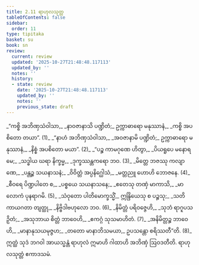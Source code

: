 ```yaml
---
title: 2.11 ရာဟုလသုတ္တ
tableOfContents: false
sidebar:
  order: 11
type: tipitaka
basket: su
book: sn
review:
  current: review
  updated: '2025-10-27T21:48:48.117113'
  updated_by: ''
  notes: ''
  history:
  - state: review
    date: '2025-10-27T21:48:48.117113'
    updated_by: ''
    notes: ''
    previous_state: draft
---
```



<ReviewStatus review={frontmatter.review} showDetails={true} />

<HypothesisAnnotation frontmatter={frontmatter} />

<DynamicBreadcrumb />

<Division number="338" book="sn" e="ch" v="18" p="328">

<Paragraph number="391" type="verses" book="sn">
_“ကစ္စိ အဘိဏှသံဝါသာ,_  
_နာဝဇာနာသိ ပဏ္ဍိတံ;_  
ဥက္ကာဓာရော မနုဿာနံ,_  
_ကစ္စိ အပစိတော တယာ”. (1)_  

</Paragraph>

</Division>
<Division number="339" book="sn" e="ch" v="18" p="328">

<Paragraph number="392" type="verses" book="sn">
_“နာဟံ အဘိဏှသံဝါသာ,_  
_အဝဇာနာမိ ပဏ္ဍိတံ;_  
ဥက္ကာဓာရော မနုဿာနံ,_  
_နိစ္စံ အပစိတော မယာ”. (2)_  

</Paragraph>

</Division>
<Division number="340" book="sn" e="ch" v="18" p="329">

<Paragraph number="393" type="verses" book="sn">
_“ပဉ္စ ကာမဂုဏေ ဟိတွာ,_  
_ပိယရူပေ မနောရမေ;_  
_သဒ္ဓါယ ဃရာ နိက္ခမ္မ,_  
_ဒုက္ခဿန္တကရော ဘဝ. (3)_  

</Paragraph>

</Division>
<Division number="341" book="sn" e="ch" v="18" p="329">

<Paragraph number="394" type="verses" book="sn">
_မိတ္တေ ဘဇဿု ကလျာဏေ,_  
_ပန္တဉ္စ သယနာသနံ;_  
_ဝိဝိတ္တံ အပ္ပနိဂ္ဃေါသံ,_  
_မတ္တညူ ဟောဟိ ဘောဇနေ. (4)_  

</Paragraph>

</Division>
<Division number="342" book="sn" e="ch" v="18" p="329">

<Paragraph number="395" type="verses" book="sn">
_စီဝရေ ပိဏ္ဍပါတေ စ,_  
_ပစ္စယေ သယနာသနေ;_  
_ဧတေသု တဏှံ မာကာသိ,_  
_မာ လောကံ ပုနရာဂမိ. (5)_  

</Paragraph>

</Division>
<Division number="343" book="sn" e="ch" v="18" p="329">

<Paragraph number="396" type="verses" book="sn">
_သံဝုတော ပါတိမောက္ခသ္မိံ,_  
ဣန္ဒြိယေသု စ ပဉ္စသု;_  
_သတိ ကာယဂတာ တျတ္ထု,_  
_နိဗ္ဗိဒါဗဟုလော ဘဝ. (6)_  

</Paragraph>

</Division>
<Division number="344" book="sn" e="ch" v="18" p="329">

<Paragraph number="397" type="verses" book="sn">
_နိမိတ္တံ ပရိဝဇ္ဇေဟိ,_  
_သုဘံ ရာဂူပသဉှိတံ;_  
_အသုဘာယ စိတ္တံ ဘာဝေဟိ,_  
_ဧကဂ္ဂံ သုသမာဟိတံ. (7)_  

</Paragraph>

</Division>
<Division number="345" book="sn" e="ch" v="18" p="329">

<Paragraph number="398" type="verses" book="sn">
_အနိမိတ္တဉ္စ ဘာဝေဟိ,_  
_မာနာနုသယမုဇ္ဇဟ;_  
_တတော မာနာဘိသမယာ,_  
ဥပသန္တော စရိဿတီ”တိ. (8)_  

</Paragraph>

<Paragraph number="399" book="sn">
ဣတ္ထံ သုဒံ ဘဂဝါ အာယသ္မန္တံ ရာဟုလံ ဣမာဟိ ဂါထာဟိ အဘိဏှံ ဩဝဒတီတိ.

</Paragraph>
</Division>

<Paragraph number="400" type="center" book="sn">
ရာဟုလသုတ္တံ ဧကာဒသမံ.
</Paragraph>